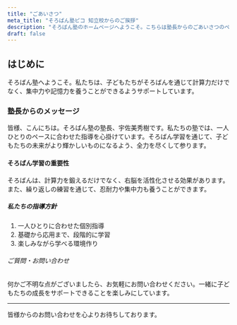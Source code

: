 ```yaml
---
title: "ごあいさつ"
meta_title: "そろばん塾ピコ 知立校からのご挨拶"
description: "そろばん塾のホームページへようこそ。こちらは塾長からのごあいさつのページです。"
draft: false
---
```






## はじめに

そろばん塾へようこそ。私たちは、子どもたちがそろばんを通じて計算力だけでなく、集中力や記憶力を養うことができるようサポートしています。

### 塾長からのメッセージ

皆様、こんにちは。そろばん塾の塾長、宇佐美秀樹です。私たちの塾では、一人ひとりのペースに合わせた指導を心掛けています。そろばん学習を通じて、子どもたちの未来がより輝かしいものになるよう、全力を尽くして参ります。

#### そろばん学習の重要性

そろばんは、計算力を鍛えるだけでなく、右脳を活性化させる効果があります。また、繰り返しの練習を通じて、忍耐力や集中力も養うことができます。

##### 私たちの指導方針

1. 一人ひとりに合わせた個別指導
2. 基礎から応用まで、段階的に学習
3. 楽しみながら学べる環境作り

###### ご質問・お問い合わせ

何かご不明な点がございましたら、お気軽にお問い合わせください。一緒に子どもたちの成長をサポートできることを楽しみにしています。

---

皆様からのお問い合わせを心よりお待ちしております。

